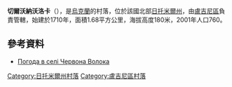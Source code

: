 {{coord|51|8|0|N|28|12|25|E|scale:30000|display=title}}

'''切爾沃納沃洛卡'''（{{lang-uk|Червона Волока}}），是[[烏克蘭|烏克蘭]]的村落，位於該國北部[[日托米爾州|日托米爾州]]，由[[盧吉尼區|盧吉尼區]]負責管轄，始建於1710年，面積1.68平方公里，海拔高度180米，2001年人口760。

==參考資料==
* [http://weather.in.ua/ua/zhitomirskaja/27890 Погода в селі Червона Волока] {{Wayback|url=http://weather.in.ua/ua/zhitomirskaja/27890 |date=20160305075032 }}

{{DEFAULTSORT:Червона Волока}}
[[Category:日托米爾州村落|Category:日托米爾州村落]]
[[Category:盧吉尼區村落|Category:盧吉尼區村落]]


{{Zhytomyr-geo-stub}}
